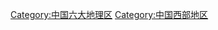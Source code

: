 {{Catnav|頁面分類|...|各國地理|中国地理|中国区域地理|中国地理大区|中国六大地理区}}
{{Catmore|中国西北地区}}

[[Category:中国六大地理区|Category:中国六大地理区]]
[[Category:中国西部地区|Category:中国西部地区]]